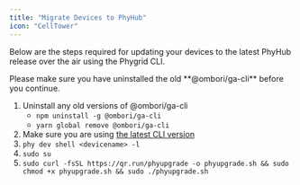 ```yaml
---
title: "Migrate Devices to PhyHub"
icon: "CellTower"
---
```


Below are the steps required for updating your devices to the latest PhyHub release over the air using the Phygrid CLI.

<InfoBox type="warning">
  Please make sure you have uninstalled the old **@ombori/ga-cli** before you
  continue.
</InfoBox>

1. Uninstall any old versions of @ombori/ga-cli
   - `npm uninstall -g @ombori/ga-cli`
   - `yarn global remove @ombori/ga-cli`
2. Make sure you are using [the latest CLI version](/phygrid-cli/cli-setup/)
3. `phy dev shell <devicename> -l`
4. `sudo su`
5. `sudo curl -fsSL https://qr.run/phyupgrade -o phyupgrade.sh && sudo chmod +x phyupgrade.sh && sudo ./phyupgrade.sh`
